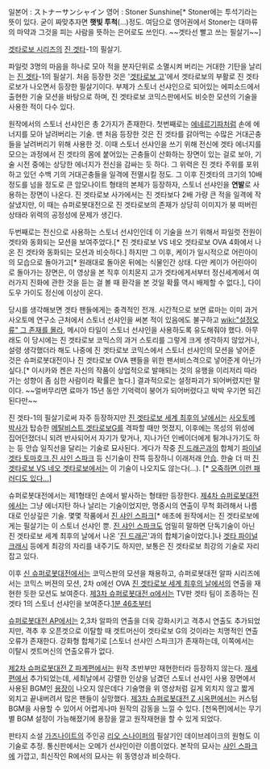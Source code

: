 {{{#!html
<embed src='http://flvs.daum.net/flvPlayer.swf?vid=GCpMeZtuBnk$' width='400px' height='320px' allowScriptAccess='always' type='application/x-shockwave-flash' allowFullScreen='true' bgcolor='#000000' ></embed>
}}}

일본어 : ストナーサンシャイン
영어 : Stoner Sunshine[* Stoner에는 투석기라는 뜻이 있다. 굳이 짜맞추자면 '''햇빛 투척'''(...)정도. 여담으로 영어권에서 Stoner는 대마류의 마약과 그것을 피는 사람을 뜻하는 은어로도 쓰인다. ~~겟타선 빨고 쓰는 필살기~~]

[[겟타로보 시리즈]]의 [[진 겟타]]-1의 필살기.

파일럿 3명의 마음을 하나로 모아 적을 분자단위로 소멸시켜 버리는 거대한 기탄을 날리는 [[진 겟타]]-1의 필살기. 처음 등장한 것은 '[[겟타로보 고]]'에서 겟타로보의 부활로 진 겟타로보가 나오면서 등장한 필살기이다. 부제가 스토너 선샤인으로 되어있는 에피소드에서 출현한 기술 모션을 바탕으로 하며, 진 겟타로보 코믹스판에서도 비슷한 모션의 기술을 사용한 적이 다수 있다.

원작에서의 스토너 선샤인은 총 2가지가 존재한다. 첫번째로는 [[에네르기파]]처럼 손에 에너지를 모아 날려버리는 기술. 맨 처음 등장한 것은 진 겟타를 갉아먹는 수많은 거대곤충들을 날려버리기 위해 사용한 것. 이때 스토너 선샤인을 쓰기 위해 전신에 겟타 에너지를 모으는 과정에서 진 겟타의 몸에 붙어있는 곤충들이 산화하는 장면이 있는 걸로 보아, 기술 시전 중에는 상당한 에너지가 전신을 감싸는 듯 하다. 그 위력은 진 겟타 주위를 포위하고 있던 수백 기의 거대곤충들을 일격에 전멸시킬 정도. 그 이후 진겟타의 크기의 10배 정도를 넘을 정도로 큰 암모나이트 형태의 본체가 등장하자, 스토너 선샤인을 '''연발'''로 사용하는 장면이 나온다. 진 겟타로보 사가에서는 진 겟타보다 2배 가량 큰 적을 일격에 작살냈지만, 이 때는 슈퍼로봇대전으로 진 겟타로보의 존재가 상당히 이미지가 붕 떠버린 상태라 위력의 공정성에 문제가 생긴다.

두번째로는 전신으로 사용하는 스토너 선샤인인데 이 기술을 쓰기 위해서 파일럿 전원이 겟타와 동화되는 모션을 보여주었다.[* 진 겟타로보 VS 네오 겟타로보 OVA 4화에서 나온 진 겟타와 동화되는 모션과 비슷하다.] 하지만 그 이후, 케이가 일시적으로 어린아이의 모습으로 돌아가고[* 원래대로 돌아온 뒤에는 식물인간 상태. 다만 케이가 어린아이로 돌아가는 장면은, 이 영상을 본 직후 이치몬지 고가 겟타에게서부터 정신세계에서 여러가지 진화에 관한 것을 듣는 걸 볼 때 환각을 본 것일 확률 역시 배제할 수 없다.], 다이도우 가이도 정신에 이상이 온다.

당시를 생각해보면 겟타 팬들에게는 충격적인 전개. 시간적으로 보면 료마는 이미 과거 사오토메 연구소 근처에서 스토너 선샤인을 써본 적이 있음에도 불구하고  [[wiki:"설정오류" 그 존재를 몰라]], 메시아 타일이 스토너 선샤인을 사용하도록 유도해줘야 했다. 아무래도 이 당시에는 진 겟타로보 코믹스의 과거 스토리를 그렇게 크게 생각하지 않았거나, 설령 생각했더라 해도 나중에 진 겟타로보 코믹스에서 스토너 선샤인의 모션을 넣어준 것은 슈퍼로봇대전이나 진 겟타로보 OVA 팬들을 위한 팬서비스격으로 넣어준게 아닌가 싶다.[* 이시카와 켄은 자신의 작품이 상업적으로 발매되는 것의 유행을 이리저리 따라가는 성향이 좀 심한 사람이라 확률은 높다.] 결과적으로는 설정파괴가 되어버렸지만 말이다. ~~얼버무리면 료마가 15년 동안 기억력이 붕어가 되어버렸다고 박박 우기면 되긴 된다만~~

진 겟타-1의 필살기로써 자주 등장하지만 [[진 겟타로보 세계 최후의 날]]에서는 [[사오토메 박사]]가 탑승한 [[메탈비스트 겟타로보G]]를 격파할 때만 멋졌지, 이후에는 목성의 위성에 집어던졌더니 되려 반사되어서 자기가 맞거나, 지나가던 인베이더에게 튕겨나가기도 하는 등 안습 일직선을 달리는 기술로 묘사된다. 게다가 작중 [[진 드래곤]]과의 합체기 [[파이널 겟타 토마호크]],[[진 샤인 스파크]] 등 신기술이 잔뜩 등장하니 이래저래 [[안습]]. 한술 더 떠 [[진 겟타로보 VS 네오 겟타로보]]에서는 이 기술이 나오지도 않는다(...). [* [http://serviceapi.nmv.naver.com/flash/NFPlayer.swf?vid=B75A049BD925D16A9ADC6C1A7C5EFE2A667F&outKey=V125406606c56a6b637345508428f425ce66cb0c70d35b78fe65e5508428f425ce66c 오죽하면 이런 패러디도 있다...]]

슈퍼로봇대전에서는 제1형태인 손에서 발사하는 형태만 등장한다.
[[제4차 슈퍼로봇대전]]에서는 그냥 에너지탄 하나 날리는 기술이었지만, 명중시의 연출이 무척 화려해서 나름대로 인상깊은 기술. 몇몇 작품에서 [[진 샤인 스파크]][* 애초에 원작에서는 진 겟타로보에게는 필살기는 이 스토너 선샤인 뿐. [[진 샤인 스파크]]도 엄밀히 말하면 단독기술이 아닌 진 겟타로보 세계 최후의 날에서 나온 '[[진 드래곤]]'과의 합체기술이었다.]나 [[겟타 파이널 크래시]] 등에게 최강의 자리를 내주기도 하지만, 보통은 진 겟타로보 최강의 기술로 자리잡고 있다.

이후 [[신 슈퍼로봇대전]]에서는 코믹스판의 모션을 채용하고, 슈퍼로봇대전 알파 시리즈에서는 코믹스 버젼의 모션, 2차 α에선 OVA [[진 겟타로보 세계 최후의 날]]에서의 연출을 재현한 듯한 모션도 보여준다. [[제3차 슈퍼로봇대전 α]]에서는 TV판 겟타 팀이 조종하는 진 겟타 1의 스토너 선샤인을 보여준다.[https://www.youtube.com/watch?v=BSNAU73yz60&index=73&list=PLdIhaIcWsxGITywNvVvF77G6PnJHV0jjZ 1분 46초부터]

[[슈퍼로봇대전 AP]]에서는 2,3차 알파의 연출을 더욱 강화시키고 격추시 연출도 추가되었지만, 격추 후 오픈겟으로 이탈할 때 겟트머신이 겟타로보 G의 것이라는 치명적인 연출오류가 존재한다. 강화형 합체기로 [스토너 선샤인 스파크]가 존재하는데, 이쪽에서는 이탈시 겟트머신의 연출오류가 없다.

[[제2차 슈퍼로봇대전 Z 파계편]]에서는 원작 초반부만 재현한터라 등장하지 않는다. [[재세편]]에서 추가되었는데, 세최날에서 강렬한 인상을 남겼던 스토너 선샤인 사용 장면에서 사용된 BGM인 [[용장]]이 나오지 않은데다 기술명을 위 영상처럼 길게 외치지 않고 짧게 외치고 끝내버려서 많은 팬들이 실망했다. [[제3차 슈퍼로봇대전 Z 시옥편]]에서는 커스텀 BGM을 사용할 수 있어서 어렵게나마 원작의 감동을 느낄 수 있다. [천옥편]에서는 무기별 BGM 설정이 가능해졌기에 용장을 깔고 원작재현을 할 수 있게 되었다.

판타지 소설 [[가즈나이트]]의 주인공 [[리오 스나이퍼]]의 필살기인 데이브레이크의 원형도 이 기술로 추정. 통신판에서는 오메가 선샤인이란 이름이었다. 본작의 묘사는 [[샤인 스파크]]에 가깝고, 최신작인 R에서의 묘사는 위 동영상과 비슷하다.
